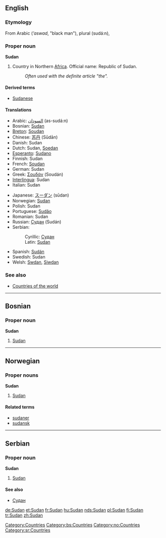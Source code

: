 ==English==
{{wikipedia}}
===Etymology===
From Arabic {{ARchar|[[اسود]]}} (''’aswad'', "black man"), plural {{ARchar|[[سودان]]}} (sudá:n), 

===Proper noun===
'''Sudan'''

# Country in Northern [[Africa]]. Official name: Republic of Sudan.
#:''Often used with the definite article "the".''

====Derived terms====
*[[Sudanese]]

====Translations====
{{top}}
*Arabic: [[السودان]] (as-sudá:n)
*Bosnian: [[Sudan#Bosnian|Sudan]] {{m}}
*[[Breton]]: [[Soudan]]
*Chinese: [[苏丹]] (Sūdān)
*Danish: Sudan
*Dutch: Sudan, [[Soedan]]
*[[Esperanto]]: [[Sudano]]
*Finnish: Sudan
*French: [[Soudan]] {{m}}
*German: Sudan
*Greek: [[Σουδάν]] (Soudán) {{n}}
*[[Interlingua]]: Sudan
*Italian: Sudan {{m}}
{{mid}}
*Japanese: [[スーダン]] (sūdan)
*Norwegian: [[#Norwegian|Sudan]]
*Polish: Sudan {{m}}
*Portuguese: [[Sudão]] {{m}}
*Romanian: Sudan {{n}}
*Russian: [[Судан]] (Sudán) {{m}}
*Serbian:
*:Cyrillic: [[Судан#Serbian|Судан]] {{m}}
*:Latin: [[Sudan#Serbian|Sudan]] {{m}}
*Spanish: [[Sudán]] {{m}}
*Swedish: Sudan
*Welsh: [[Swdan]], [[Siwdan]]
{{bottom}}

===See also===
*[[Countries of the world]]

[[Category:Countries]]

----
==Bosnian==
===Proper noun===
'''Sudan''' {{m}}
#[[Sudan#English|Sudan]]
[[Category:bs:Countries]]

----
==Norwegian==
===Proper nouns===
[[Category:no:Countries]]
'''Sudan'''
#[[#English|Sudan]]
====Related terms====
*[[sudaner]]
*[[sudansk]]

----
==Serbian==
===Proper noun===
'''Sudan''' {{m}}
#[[Sudan#English|Sudan]]
====See also====
*[[Судан#Serbian|Судан]]
[[Category:sr:Countries]]

[[de:Sudan]]
[[et:Sudan]]
[[fr:Sudan]]
[[hu:Sudan]]
[[nds:Sudan]]
[[pl:Sudan]]
[[fi:Sudan]]
[[tr:Sudan]]
[[zh:Sudan]]
